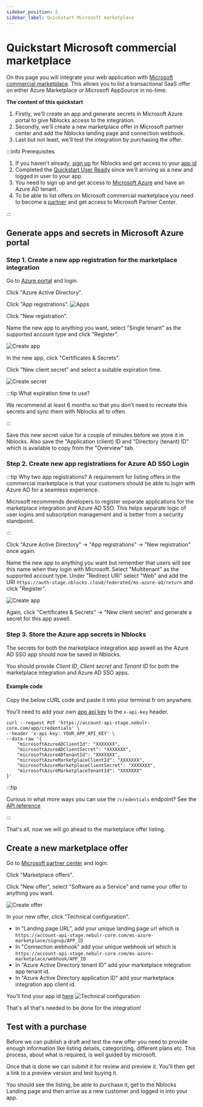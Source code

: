 ```yaml
---
sidebar_position: 2
sidebar_label: Quickstart Microsoft marketplace
---
```



# Quickstart Microsoft commercial marketplace
On this page you will integrate your web application with [Microsoft commercial marketplace](https://partner.microsoft.com/en-US/partnership/the-commercial-marketplace). 
This allows you to list a transactional SaaS offer on either Azure Marketplace or Microsoft AppSource in no-time.
 
**The content of this quickstart**
1. Firstly, we'll create an app and generate secrets in Microsoft Azure portal to give Nblocks access to the integration.
1. Secondly, we'll create a new marketplace offer in Microsoft partner center and add the Nblocks landing page and connection webhook.
1. Last but not least, we'll test the integration by purchasing the offer.

:::info Prerequisites

1. If you haven't already, [sign up](/docs/getting-started/signup) for Nblocks and get access to your [app id](/docs/getting-started/id-and-keys)
1. Completed the [Quickstart User Ready](/docs/authentication-and-access/quickstart-user-ready) since we'll arriving as a new and logged in user to your app.
1. You need to sign up and get access to [Microsoft Azure](https://azure.microsoft.com) and have an Azure AD tenant.
1. To be able to list offers on Microsoft commercial marketplace you need to become a [partner](https://partner.microsoft.com) and get access to Microsoft Partner Center.

:::

## Generate apps and secrets in Microsoft Azure portal

### Step 1. Create a new app registration for the marketplace integration
Go to [Azure portal](https://portal.azure.com) and login.

Click "Azure Active Directory".

Click "App registrations".
![Apps](../assets/microsoft-marketplace/apps.png)

Click "New registration".

Name the new app to anything you want, select "Single tenant" as the supported account type and click "Register".

![Create app](../assets/microsoft-marketplace/create-app-marketplace.png)

In the new app, click "Certificates & Secrets".
 
Click "New client secret" and select a suitable expiration time.

![Create secret](../assets/microsoft-marketplace/app-marketplace-create-secret.png)

:::tip What expiration time to use?

We recommend at least 6 months so that you don't need to recreate this secrets and sync them with Nblocks all to often.

:::

Save this new secret value for a couple of minutes before we store it in Nblocks. Also save the "Application (client) ID and "Directory (tenant) ID" which is available to copy from the "Overview" tab.

### Step 2. Create new app registrations for Azure AD SSO Login
:::tip Why two app registrations?
A requirement for listing offers in the commercial marketplace is that your customers should be able to login with Azure AD for a seamless experience.

Microsoft recommends developers to register separate applications for the marketplace integration and Azure AD SSO. 
This helps separate logic of user logins and subscription management and is better from a security standpoint.

:::

Click "Azure Active Directory" -> "App registrations" -> "New registration" once again.

Name the new app to anything you want but remember that users will see this name when they login with Microsoft.
Select "Multitenant" as the supported account type.
Under "Redirect URI" select "Web" and add the URI `https://auth-stage.nblocks.cloud/federated/ms-azure-ad/return` and click "Register".

![Create app](../assets/microsoft-marketplace/create-app-sso.png)

Again, click  "Certificates & Secrets" -> "New client secret" and generate a secret for this app aswell.

### Step 3. Store the Azure app secrets in Nblocks
The secrets for both the marketplace integration app aswell as the Azure AD SSO app should now be saved in Nblocks.

You should provide *Client ID*, *Client secret* and *Tenant ID* for both the marketplace integration and Azure AD SSO apps.

#### Example code

<Tabs>
<TabItem value="curl" label="cURL" default>
Copy the below cURL code and paste it into your terminal fr om anywhere.

You'll need to add your own [app api key](/docs/getting-started/id-and-keys) to the `x-api-key` header.

```shell
curl --request PUT 'https://account-api-stage.nebulr-core.com/app/credentials' \
--header 'x-api-key: YOUR_APP_API_KEY' \
--data-raw '{
    "microsoftAzureADClientId": "XXXXXXX",
    "microsoftAzureADClientSecret": "XXXXXXX",
    "microsoftAzureADTenantId": "XXXXXXX",
    "microsoftAzureMarketplaceClientId": "XXXXXXX",
    "microsoftAzureMarketplaceClientSecret": "XXXXXXX",
    "microsoftAzureMarketplaceTenantId": "XXXXXXX"
}'
```

:::tip

Curious in what more ways you can use the  `/credentials` endpoint? See the [API reference](https://nebulr-group.github.io/nblocks-api-docs/#update-credentials)

:::
</TabItem>

</Tabs>

That's all, now we will go ahead to the marketplace offer listing.

## Create a new marketplace offer
Go to [Microsoft partner center](https://partner.microsoft.com) and login.

Click "Marketplace offers".

Click "New offer", select "Software as a Service" and name your offer to anything you want.

![Create offer](../assets/microsoft-marketplace/partner-center-new-offer.png)

In your new offer, click "Technical configuration".

- In "Landing page URL", add your unique landing page url which is `https://account-api-stage.nebulr-core.com/ms-azure-marketplace/signup/APP_ID`
- In "Connection webhook" add your unique webhook url which is `https://account-api-stage.nebulr-core.com/ms-azure-marketplace/webhook/APP_ID`
- In "Azure Active Directory tenant ID" add your marketplace integration app tenant id.
- In "Azure Active Directory application ID" add your marketplace integration app client id.

You'll find your app id [here](/docs/getting-started/id-and-keys)
![Technical configuration](../assets/microsoft-marketplace/partner-center-technical-conf.png)

That's all that's needed to be done for the integration!

## Test with a purchase
Before we can publish a draft and test the new offer you need to provide enough information like listing details, categorizing, different plans etc.
This process, about what is required, is well guided by microsoft.

Once that is done we can submit it for review and preview it. You'll then get a link to a preview version and test buying it.

You should see the listing, be able to purchase it, get to the Nblocks Landing page and then arrive as a new customer and logged in into your app.